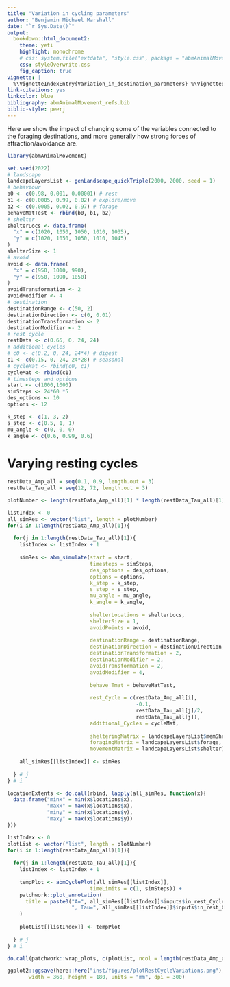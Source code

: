 ```yaml
---
title: "Variation in cycling parameters"
author: "Benjamin Michael Marshall"
date: "`r Sys.Date()`"
output:
  bookdown::html_document2:
    theme: yeti
    highlight: monochrome
    # css: system.file("extdata", "style.css", package = "abmAnimalMovement")
    css: styleOverwrite.css
    fig_caption: true
vignette: |
  %\VignetteIndexEntry{Variation_in_destination_parameters} %\VignetteEngine{knitr::rmarkdown} %\VignetteEncoding{UTF-8}
link-citations: yes
linkcolor: blue
bibliography: abmAnimalMovement_refs.bib
biblio-style: peerj
---
```


Here we show the impact of changing some of the variables connected to the foraging destinations, and more generally how strong forces of attraction/avoidance are.

```r
library(abmAnimalMovement)

set.seed(2022)
# landscape
landcapeLayersList <- genLandscape_quickTriple(2000, 2000, seed = 1)
# behaviour
b0 <- c(0.98, 0.001, 0.00001) # rest
b1 <- c(0.0005, 0.99, 0.02) # explore/move
b2 <- c(0.0005, 0.02, 0.97) # forage
behaveMatTest <- rbind(b0, b1, b2)
# shelter
shelterLocs <- data.frame(
  "x" = c(1020, 1050, 1050, 1010, 1035),
  "y" = c(1020, 1050, 1050, 1010, 1045)
)
shelterSize <- 1
# avoid
avoid <- data.frame(
  "x" = c(950, 1010, 990),
  "y" = c(950, 1090, 1050)
)
avoidTransformation <- 2
avoidModifier <- 4
# destination
destinationRange <- c(50, 2)
destinationDirection <- c(0, 0.01)
destinationTransformation <- 2
destinationModifier <- 2
# rest cycle
restData <- c(0.65, 0, 24, 24)
# additional cycles
# c0 <- c(0.2, 0, 24, 24*4) # digest
c1 <- c(0.15, 0, 24, 24*28) # seasonal
# cycleMat <- rbind(c0, c1)
cycleMat <- rbind(c1)
# timesteps and options
start <- c(1000,1000)
simSteps <- 24*60 *5
des_options <- 10
options <- 12

k_step <- c(1, 3, 2)
s_step <- c(0.5, 1, 1)
mu_angle <- c(0, 0, 0)
k_angle <- c(0.6, 0.99, 0.6)
```

# Varying resting cycles

```r

restData_Amp_all = seq(0.1, 0.9, length.out = 3)
restData_Tau_all = seq(12, 72, length.out = 3)

plotNumber <- length(restData_Amp_all)[1] * length(restData_Tau_all)[1]

listIndex <- 0
all_simRes <- vector("list", length = plotNumber)
for(i in 1:length(restData_Amp_all)[1]){
  
  for(j in 1:length(restData_Tau_all)[1]){
    listIndex <- listIndex + 1
    
    simRes <- abm_simulate(start = start,
                           timesteps = simSteps,
                           des_options = des_options,
                           options = options,
                           k_step = k_step,
                           s_step = s_step,
                           mu_angle = mu_angle,
                           k_angle = k_angle,
                           
                           shelterLocations = shelterLocs,
                           shelterSize = 1,
                           avoidPoints = avoid,
                           
                           destinationRange = destinationRange,
                           destinationDirection = destinationDirection,
                           destinationTransformation = 2,
                           destinationModifier = 2,
                           avoidTransformation = 2,
                           avoidModifier = 4,
                           
                           behave_Tmat = behaveMatTest,
                           
                           rest_Cycle = c(restData_Amp_all[i],
                                          -0.1,
                                          restData_Tau_all[j]/2,
                                          restData_Tau_all[j]),
                           additional_Cycles = cycleMat,
                           
                           shelteringMatrix = landcapeLayersList$memShelter,
                           foragingMatrix = landcapeLayersList$forage,
                           movementMatrix = landcapeLayersList$shelter)
    
    all_simRes[[listIndex]] <- simRes
    
  } # j
} # i

```

```r

locationExtents <- do.call(rbind, lapply(all_simRes, function(x){
  data.frame("minx" = min(x$locations$x),
             "maxx" = max(x$locations$x),
             "miny" = min(x$locations$y),
             "maxy" = max(x$locations$y))
}))

listIndex <- 0
plotList <- vector("list", length = plotNumber)
for(i in 1:length(restData_Amp_all)[1]){
  
  for(j in 1:length(restData_Tau_all)[1]){
    listIndex <- listIndex + 1
    
    tempPlot <- abmCyclePlot(all_simRes[[listIndex]],
                           timeLimits = c(1, simSteps)) +
    patchwork::plot_annotation(
      title = paste0("A=", all_simRes[[listIndex]]$inputs$in_rest_Cycle_A,
                     ", Tau=", all_simRes[[listIndex]]$inputs$in_rest_Cycle_TAU)
    )
    
    plotList[[listIndex]] <- tempPlot
    
  } # j
} # i

do.call(patchwork::wrap_plots, c(plotList, ncol = length(restData_Amp_all)[1]))

ggplot2::ggsave(here::here("inst/figures/plotRestCycleVariations.png"),
       width = 360, height = 180, units = "mm", dpi = 300)

```
